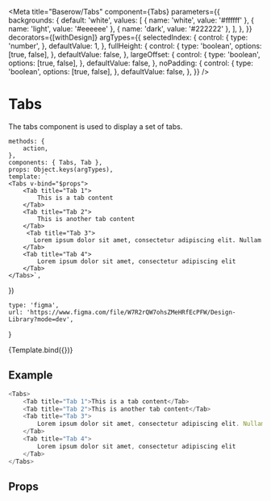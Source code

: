 

<Meta
    title="Baserow/Tabs"
    component={Tabs}
    parameters={{
        backgrounds: {
            default: 'white',
            values: [
                { name: 'white', value: '#ffffff' },
                { name: 'light', value: '#eeeeee' },
                { name: 'dark', value: '#222222' },
            ],
        },
    }}
    decorators={[withDesign]}
    argTypes={{
        selectedIndex: {
            control: {
                type: 'number',
            },
            defaultValue: 1,
        },
        fullHeight: {
            control: {
                type: 'boolean',
                options: [true, false],
            },
            defaultValue: false,
        },
        largeOffset: {
            control: {
                type: 'boolean',
                options: [true, false],
            },
            defaultValue: false,
        },
        noPadding: {
            control: {
                type: 'boolean',
                options: [true, false],
            },
            defaultValue: false,
        },
    }}
/>

# Tabs

The tabs component is used to display a set of tabs.

    methods: {
        action,
    },
    components: { Tabs, Tab },
    props: Object.keys(argTypes),
    template: `
    <Tabs v-bind="$props">
        <Tab title="Tab 1">
            This is a tab content
        </Tab>
        <Tab title="Tab 2">
            This is another tab content
        </Tab>
         <Tab title="Tab 3">
           Lorem ipsum dolor sit amet, consectetur adipiscing elit. Nullam
        </Tab>
        <Tab title="Tab 4">
            Lorem ipsum dolor sit amet, consectetur adipiscing elit
        </Tab>
    </Tabs>`,
})

    type: 'figma',
    url: 'https://www.figma.com/file/W7R2rQW7ohsZMeHRfEcPFW/Design-Library?mode=dev',
}

<Canvas>
    <Story
        name="Default"
        parameters={{
            design: config(designConfig),
        }}
    >
        {Template.bind({})}
    </Story>
</Canvas>

## Example

```javascript
<Tabs>
    <Tab title="Tab 1">This is a tab content</Tab>
    <Tab title="Tab 2">This is another tab content</Tab>
    <Tab title="Tab 3">
        Lorem ipsum dolor sit amet, consectetur adipiscing elit. Nullam
    </Tab>
    <Tab title="Tab 4">
        Lorem ipsum dolor sit amet, consectetur adipiscing elit
    </Tab>
</Tabs>
```

## Props

<Props of={Tabs} />
